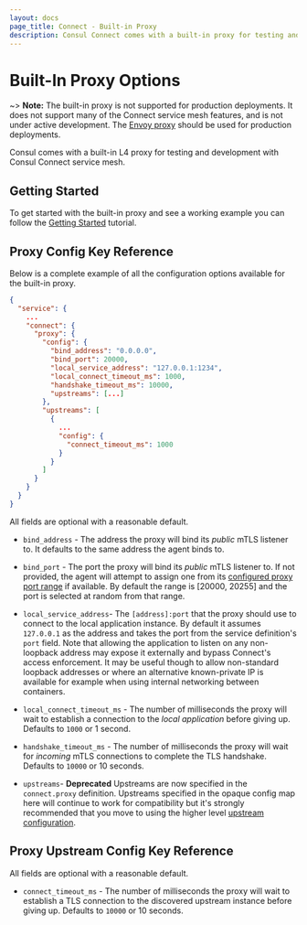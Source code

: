 ```yaml
---
layout: docs
page_title: Connect - Built-in Proxy
description: Consul Connect comes with a built-in proxy for testing and development.
---
```


# Built-In Proxy Options

~> **Note:** The built-in proxy is not supported for production deployments. It does not
support many of the Connect service mesh features, and is not under active development.
The [Envoy proxy](/docs/connect/proxies/envoy) should be used for production deployments.

Consul comes with a built-in L4 proxy for testing and development with Consul
Connect service mesh.


## Getting Started

To get started with the built-in proxy and see a working example you can follow the [Getting Started](https://learn.hashicorp.com/tutorials/consul/get-started-service-networking) tutorial.

## Proxy Config Key Reference

Below is a complete example of all the configuration options available
for the built-in proxy.

```json
{
  "service": {
    ...
    "connect": {
      "proxy": {
        "config": {
          "bind_address": "0.0.0.0",
          "bind_port": 20000,
          "local_service_address": "127.0.0.1:1234",
          "local_connect_timeout_ms": 1000,
          "handshake_timeout_ms": 10000,
          "upstreams": [...]
        },
        "upstreams": [
          {
            ...
            "config": {
              "connect_timeout_ms": 1000
            }
          }
        ]
      }
    }
  }
}
```

All fields are optional with a reasonable default.

- `bind_address` - The address the proxy will bind its
  _public_ mTLS listener to. It defaults to the same address the agent binds to.

- `bind_port` - The port the proxy will bind its _public_
  mTLS listener to. If not provided, the agent will attempt to assign one from its
  [configured proxy port range](/docs/agent/config/config-files#sidecar_min_port) if available.
  By default the range is [20000, 20255] and the port is selected at random from
  that range.

- `local_service_address`- The `[address]:port`
  that the proxy should use to connect to the local application instance. By default
  it assumes `127.0.0.1` as the address and takes the port from the service definition's
  `port` field. Note that allowing the application to listen on any non-loopback
  address may expose it externally and bypass Connect's access enforcement. It may
  be useful though to allow non-standard loopback addresses or where an alternative
  known-private IP is available for example when using internal networking between
  containers.

- `local_connect_timeout_ms` - The number
  of milliseconds the proxy will wait to establish a connection to the _local application_
  before giving up. Defaults to `1000` or 1 second.

- `handshake_timeout_ms` - The number of milliseconds
  the proxy will wait for _incoming_ mTLS connections to complete the TLS handshake.
  Defaults to `10000` or 10 seconds.

- `upstreams`- **Deprecated** Upstreams are now specified
  in the `connect.proxy` definition. Upstreams specified in the opaque config map
  here will continue to work for compatibility but it's strongly recommended that
  you move to using the higher level [upstream configuration](/docs/connect/registration/service-registration#upstream-configuration-reference).

## Proxy Upstream Config Key Reference

All fields are optional with a reasonable default.

- `connect_timeout_ms` - The number of milliseconds
  the proxy will wait to establish a TLS connection to the discovered upstream instance
  before giving up. Defaults to `10000` or 10 seconds.
